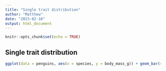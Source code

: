 ```yaml
---
title: "Single trait distribution"
author: "Matthew"
date: "2023-02-10"
output: html_document
---
```


```r
knitr::opts_chunk$set(echo = TRUE)
```

## Single trait distribution

```r
ggplot(data = penguins, aes(x = species, y = body_mass_g)) + geom_bar(stat = "identity") + facet_wrap(~species)
```